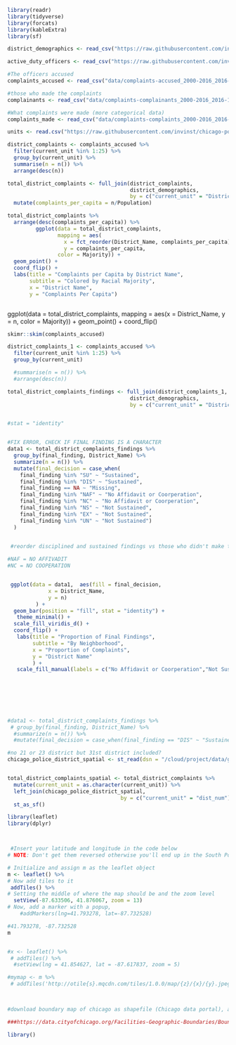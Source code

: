 

```r
library(readr)
library(tidyverse)
library(forcats)
library(kableExtra)
library(sf)

district_demographics <- read_csv("https://raw.githubusercontent.com/invinst/chicago-police-data/master/data/context_data/district_demographics/Districts.csv")

active_duty_officers <- read_csv("https://raw.githubusercontent.com/invinst/chicago-police-data/master/data/context_data/CPD%20Employees%20active-duty-only.csv")

#The officers accused
complaints_accused <- read_csv("data/complaints-accused_2000-2016_2016-11.csv")

#those who made the complaints
complainants <- read_csv("data/complaints-complainants_2000-2016_2016-11 (1).csv")

#What complaints were made (more categorical data)
complaints_made <- read_csv("data/complaints-complaints_2000-2016_2016-11 (1).csv")

units <- read.csv("https://raw.githubusercontent.com/invinst/chicago-police-data/master/data/context_data/current_and_past_units/Current_and_Past_CPD_Units_2016-05-06.csv")
```


```r
district_complaints <- complaints_accused %>%
  filter(current_unit %in% 1:25) %>%
  group_by(current_unit) %>%
  summarise(n = n()) %>%
  arrange(desc(n))

total_district_complaints <- full_join(district_complaints,
                                       district_demographics,
                                       by = c("current_unit" = "District_No")) %>%
  mutate(complaints_per_capita = n/Population)

total_district_complaints %>%
  arrange(desc(complaints_per_capita)) %>%  
         ggplot(data = total_district_complaints, 
                mapping = aes(
                  x = fct_reorder(District_Name, complaints_per_capita),
                  y = complaints_per_capita, 
                color = Majority)) +
  geom_point() +
  coord_flip() +
  labs(title = "Complaints per Capita by District Name",
       subtitle = "Colored by Racial Majority",
       x = "District Name",
       y = "Complaints Per Capita")
```

```r

```


ggplot(data = total_district_complaints,
       mapping = aes(x = District_Name,
                     y = n,
                     color = Majority)) +
  geom_point() +
  coord_flip()
  
  
```r
skimr::skim(complaints_accused)
```
  
```r
district_complaints_1 <- complaints_accused %>%
  filter(current_unit %in% 1:25) %>%
  group_by(current_unit)

  #summarise(n = n()) %>%
  #arrange(desc(n))

total_district_complaints_findings <- full_join(district_complaints_1,
                                       district_demographics,
                                       by = c("current_unit" = "District_No"))


#stat = "identity"


#FIX ERROR, CHECK IF FINAL FINDING IS A CHARACTER
data1 <- total_district_complaints_findings %>%
  group_by(final_finding, District_Name) %>%
  summarize(n = n()) %>%
  mutate(final_decision = case_when(
    final_finding %in% "SU" ~ "Sustained",
    final_finding %in% "DIS" ~ "Sustained",
    final_finding == NA ~ "Missing",
    final_finding %in% "NAF" ~ "No Affidavit or Coorperation",
    final_finding %in% "NC" ~ "No Affidavit or Coorperation",
    final_finding %in% "NS" ~ "Not Sustained",
    final_finding %in% "EX" ~ "Not Sustained",
    final_finding %in% "UN" ~ "Not Sustained")
  )


 #reorder disciplined and sustained findings vs those who didn't make the next stage (case_when)
 
#NAF = NO AFFIVADIT
#NC = NO COOPERATION


 ggplot(data = data1,  aes(fill = final_decision,
             x = District_Name,
             y = n)
         ) +
  geom_bar(position = "fill", stat = "identity") +
   theme_minimal() +
  scale_fill_viridis_d() +
  coord_flip() +
   labs(title = "Proportion of Final Findings",
        subtitle = "By Neighborhood",
        x = "Proportion of Complaints",
        y = "District Name"
        ) + 
   scale_fill_manual(labels = c("No Affidavit or Coorperation","Not Sustained","Sustained","Missing"), values = c("#f1eef6", "#d7b5d8", "#df65b0", "#ce1256"))
  
  


 
 

```
  
  
  
  
```r
#data1 <- total_district_complaints_findings %>%
 # group_by(final_finding, District_Name) %>%
  #summarize(n = n()) %>%
  #mutate(final_decision = case_when(final_finding == "DIS" ~ "Sustained"))
```
  
  
```r

#no 21 or 23 district but 31st district included?
chicago_police_district_spatial <- st_read(dsn = "/cloud/project/data/geo_export_2efb16ec-aa66-49b0-92a0-2d6f5e0f81d9.shp")


total_district_complaints_spatial <- total_district_complaints %>%
  mutate(current_unit = as.character(current_unit)) %>%
  left_join(chicago_police_district_spatial,
                                    by = c("current_unit" = "dist_num")) %>%
  st_as_sf()

```
  
  
```r
library(leaflet)
library(dplyr)



 #Insert your latitude and longitude in the code below
# NOTE: Don't get them reversed otherwise you'll end up in the South Pole.

# Initialize and assign m as the leaflet object
m <- leaflet() %>%
# Now add tiles to it
 addTiles() %>%
# Setting the middle of where the map should be and the zoom level
  setView(-87.633506, 41.876067, zoom = 13)
# Now, add a marker with a popup, 
    #addMarkers(lng=41.793278, lat=-87.732528)

#41.793278, -87.732528
m


#x <- leaflet() %>%
 # addTiles() %>%
  #setView(lng = 41.854627, lat = -87.617837, zoom = 5)

#mymap <- m %>%   
 # addTiles('http://otile{s}.mqcdn.com/tiles/1.0.0/map/{z}/{x}/{y}.jpeg', attribution = 'Tiles Courtesy of <a href="http://www.mapquest.com/">MapQuest</a> &mdash; Map data &copy; <a href="http://www.openstreetmap.org/copyright">OpenStreetMap</a>') %>% setView(-87.732528, 41.793278, zoom = 4)
  


#download boundary map of chicago as shapefile (Chicago data portal), and upload the file, (as a zip)

###https://data.cityofchicago.org/Facilities-Geographic-Boundaries/Boundaries-Neighborhoods/bbvz-uum9
```
  
  
  
```r
library()
```
  
  